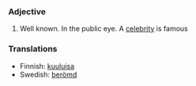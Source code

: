 ===Adjective===
#Well known. In the public eye. A [[celebrity]] is famous

===Translations===
*Finnish: [[kuuluisa]]
*Swedish: [[berömd]]
